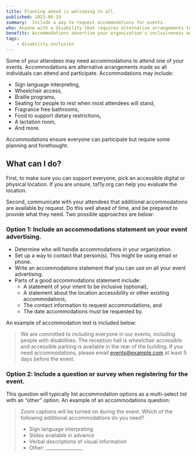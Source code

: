 ```yaml
---
title: Planning ahead is welcoming to all.
published: 2023-06-19
summary:  Include a way to request accommodations for events.
who: Anyone with a disability that requires alternative arrangements to participate.
benefits: Accommodations advertise your organization's inclusiveness and planning, while avoiding surprises during an event.
tags:
    - disability-inclusion
---
```



Some of your attendees may need accommodations to attend one of your events. Accommodations are alternative arrangements made so all individuals can attend and participate. Accommodations may include:
- Sign language interpreting,
- Wheelchair access,
- Braille programs, 
- Seating for people to rest when most attendees will stand, 
- Fragrance free bathrooms, 
- Food to support dietary restrictions,
- A lactation room,
- And more.

Accommodations ensure everyone can participate but require some planning and forethought.

## What can I do?

First, to make sure you can support everyone, pick an accessible digital or physical location. If you are unsure, <ExternalLink inline href="https://www.ta11y.org" class="text-brand fw-bold">t<span class="fw-lighter">a11y</span>.org</ExternalLink> can help you evaluate the location.  

Second, communicate with your attendees that additional accommodations are available by request. Do this well ahead of time, and be prepared to provide what they need. Two possible approaches are below:

### Option 1: Include an accommodations statement on your event advertising.

- Determine who will handle accommodations in your organization.
- Set up a way to contact that person(s). This might be using email or phone.
- Write an accommodations statement that you can use on all your event advertising.
- Parts of a good accommodations statement include:
    - A statement of your intent to be inclusive (optional),
    - A statement about the location accessibility or other existing accommodations,
    - The contact information to request accommodations, and
    - The date accommodations must be requested by.

An example of accommodation text is included below:

> We are committed to including everyone in our events, including people with disabilities. The reception hall is wheelchair accessible and accessible parking is available in the rear of the building. If you need accommodations, please email events@example.com at least 5 days before the event. 

### Option 2: Include a question or survey when registering for the event. 

This question will typically list accommodation options as a multi-select list with an “other” option. An example of an accommodations question:

> Zoom captions will be turned on during the event. Which of the following additional accommodations do you need?
> - Sign language interpreting
> - Slides available in advance
> - Verbal descriptions of visual information
> - Other: ________________